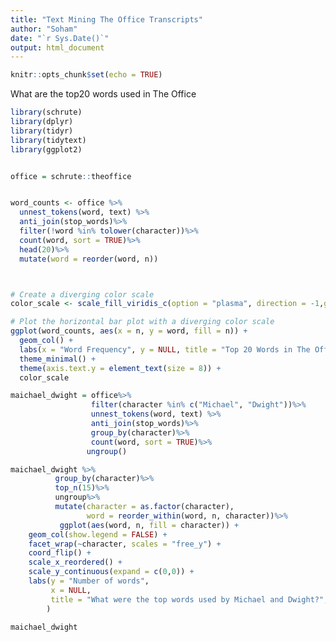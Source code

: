 ```yaml
---
title: "Text Mining The Office Transcripts"
author: "Soham"
date: "`r Sys.Date()`"
output: html_document
---
```


```r
knitr::opts_chunk$set(echo = TRUE)
```


What are the top20 words used in The Office

```r
library(schrute)
library(dplyr)
library(tidyr)
library(tidytext)
library(ggplot2)


office = schrute::theoffice


word_counts <- office %>%
  unnest_tokens(word, text) %>%
  anti_join(stop_words)%>%
  filter(!word %in% tolower(character))%>%
  count(word, sort = TRUE)%>%
  head(20)%>%
  mutate(word = reorder(word, n))



# Create a diverging color scale
color_scale <- scale_fill_viridis_c(option = "plasma", direction = -1,guide = "none")

# Plot the horizontal bar plot with a diverging color scale
ggplot(word_counts, aes(x = n, y = word, fill = n)) +
  geom_col() +
  labs(x = "Word Frequency", y = NULL, title = "Top 20 Words in The Office") +
  theme_minimal() +
  theme(axis.text.y = element_text(size = 8)) +
  color_scale

```
```r

maichael_dwight = office%>%
                  filter(character %in% c("Michael", "Dwight"))%>%
                  unnest_tokens(word, text) %>%
                  anti_join(stop_words)%>%
                  group_by(character)%>%
                  count(word, sort = TRUE)%>%
                 ungroup()

maichael_dwight %>%
          group_by(character)%>%
          top_n(15)%>%
          ungroup%>%
          mutate(character = as.factor(character),
                 word = reorder_within(word, n, character))%>%
           ggplot(aes(word, n, fill = character)) +
    geom_col(show.legend = FALSE) +
    facet_wrap(~character, scales = "free_y") +
    coord_flip() +
    scale_x_reordered() +
    scale_y_continuous(expand = c(0,0)) +
    labs(y = "Number of words",
         x = NULL,
         title = "What were the top words used by Michael and Dwight?",
        )

maichael_dwight
```
```r
```


